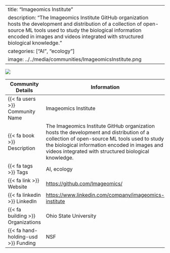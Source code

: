 
---
title: "Imageomics Institute"
description: "The Imageomics Institute GitHub organization hosts the development and distribution of a collection of open-source ML tools used to study the biological information encoded in images and videos integrated with structured biological knowledge."
categories: ["AI", "ecology"]
image: ../../media/communities/ImageomicsInstitute.png
---

![](../../media/communities/ImageomicsInstitute.png){.custom_image}

| Community Details             | Information                                                                                                     |
|-------------------------------|-----------------------------------------------------------------------------------------------------------------|
| {{< fa users >}} Community Name       | Imageomics Institute                                                                                       |
| {{< fa book >}} Description           | The Imageomics Institute GitHub organization hosts the development and distribution of a collection of open-source ML tools used to study the biological information encoded in images and videos integrated with structured biological knowledge.                                                                                          |
| {{< fa tags >}} Tags                  | AI, ecology                                                                                                 |
| {{< fa link >}} Website               | [https://github.com/Imageomics/](https://https://github.com/Imageomics/)                                                                    |
| {{< fa linkedin >}} LinkedIn          | [https://www.linkedin.com/company/imageomics-institute](https://https://www.linkedin.com/company/imageomics-institute)                                                                  |                                                                             |
| {{< fa building >}} Organizations     | Ohio State University                                                                                        |
| {{< fa hand-holding-usd >}} Funding   | NSF                                                                                |

